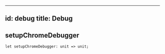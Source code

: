 
---
id: debug
title: Debug
---

## setupChromeDebugger

```
let setupChromeDebugger: unit => unit;
```
